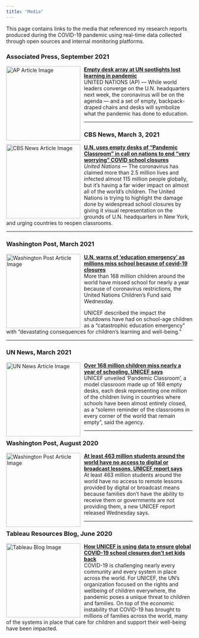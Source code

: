 ```yaml
---
title: "Media"
---
```


This page contains links to the media that referenced my research reports produced during the COVID-19 pandemic using real-time data collected through open sources and internal monitoring platforms.

### Associated Press, September 2021

<a href="https://apnews.com/article/health-pandemics-coronavirus-pandemic-united-nations-antonio-guterres-18dd9d76279e2ad1b60a2aa2fd1e048c"> <img src="https://dims.apnews.com/dims4/default/7a0c510/2147483647/strip/true/crop/3000x1675+0+0/resize/1440x804!/format/webp/quality/90/?url=https%3A%2F%2Fstorage.googleapis.com%2Fafs-prod%2Fmedia%2Fa010a64e38244067ae97254f31d8f89f%2F3000.jpeg" alt="AP Article Image" style="width:200px; float:left; margin-right:10px;"/> </a> [**Empty desk array at UN spotlights lost learning in pandemic**](https://apnews.com/article/health-pandemics-coronavirus-pandemic-united-nations-antonio-guterres-18dd9d76279e2ad1b60a2aa2fd1e048c)\
UNITED NATIONS (AP) — While world leaders converge on the U.N. headquarters next week, the coronavirus will be on the agenda — and a set of empty, backpack-draped chairs and desks will symbolize what the pandemic has done to education.

------------------------------------------------------------------------

### CBS News, March 3, 2021

<a href="https://www.cbsnews.com/news/covid-schools-closures-un-empty-desks-pandemic-classroom-urge-school-reopening/"> <img src="https://assets3.cbsnewsstatic.com/hub/i/r/2021/03/03/af0978af-9d3d-46da-904a-29252aad4c42/thumbnail/1240x826/b8e8daa7c1f88555705e420a74d0bbf6/gettyimages-1231480903.jpg?v=d5d292229f42ff99b81040fe7c32f134" alt="CBS News Article Image" style="width:200px; float:left; margin-right:10px;"/> </a> [**U.N. uses empty desks of "Pandemic Classroom" in call on nations to end "very worrying" COVID school closures**](https://www.cbsnews.com/news/covid-schools-closures-un-empty-desks-pandemic-classroom-urge-school-reopening/)\
*United Nations* — The coronavirus has claimed more than 2.5 million lives and infected almost 115 million people globally, but it's having a far wider impact on almost all of the world's children. The United Nations is trying to highlight the damage done by widespread school closures by giving it visual representation on the grounds of U.N. headquarters in New York, and urging countries to reopen classrooms.

------------------------------------------------------------------------

### Washington Post, March 2021

<a href="https://www.washingtonpost.com/nation/2021/03/03/coronavirus-covid-live-updates-us/#link-D6GHIMAMVNGL7CTL246XQSKIAA"> <img src="https://www.washingtonpost.com/wp-apps/imrs.php?src=https://arc-anglerfish-washpost-prod-washpost.s3.amazonaws.com/public/7RFU5YD3YUI6XDC6GLSHWQVVDM.jpg&amp;w=1200" alt="Washington Post Article Image" style="width:200px; float:left; margin-right:10px;"/> </a> [**U.N. warns of ‘education emergency’ as millions miss school because of covid-19 closures**](https://www.washingtonpost.com/nation/2021/03/03/coronavirus-covid-live-updates-us/#link-D6GHIMAMVNGL7CTL246XQSKIAA)\
More than 168 million children around the world have missed school for nearly a year because of coronavirus restrictions, the United Nations Children’s Fund said Wednesday.

UNICEF described the impact the shutdowns have had on school-age children as a “catastrophic education emergency” with “devastating consequences for children’s learning and well-being.”

------------------------------------------------------------------------

### UN News, March 2021

<a href="https://news.un.org/en/story/2021/03/1086232"> <img src="https://global.unitednations.entermediadb.net/assets/mediadb/services/module/asset/downloads/preset/Libraries/Production+Library/03-03-2021-UNICEF-UN0423792-Schools.jpg/image1170x530cropped.jpg" alt="UN News Article Image" style="width:200px; float:left; margin-right:10px;"/> </a> [**Over 168 million children miss nearly a year of schooling, UNICEF says**](https://news.un.org/en/story/2021/03/1086232)\
UNICEF unveiled ‘Pandemic Classroom’, a model classroom made up of 168 empty desks, each desk representing one million of the children living in countries where schools have been almost entirely closed, as a “solemn reminder of the classrooms in every corner of the world that remain empty”, said the agency.

------------------------------------------------------------------------

### Washington Post, August 2020

<a href="https://www.washingtonpost.com/education/2020/08/27/least-463-million-students-around-world-have-no-access-digital-or-broadcast-lessons-unicef/"> <img src="https://www.washingtonpost.com/wp-apps/imrs.php?src=https://arc-anglerfish-washpost-prod-washpost.s3.amazonaws.com/public/BNP7QEHGKAI6VP2EBUY4QWBYUU.jpg&amp;w=1200" alt="Washington Post Article Image" style="width:200px; float:left; margin-right:10px;"/> </a> [**At least 463 million students around the world have no access to digital or broadcast lessons, UNICEF report says**](https://www.washingtonpost.com/education/2020/08/27/least-463-million-students-around-world-have-no-access-digital-or-broadcast-lessons-unicef/)\
At least 463 million students around the world have no access to remote lessons provided by digital or broadcast means because families don’t have the ability to receive them or governments are not providing them, a new UNICEF report released Wednesday says.

------------------------------------------------------------------------

### Tableau Resources Blog, June 2020

<a href="https://www.tableau.com/blog/how-unicef-using-data-ensure-global-covid-19-school-closures-dont-set-kids-back/"> <img src="https://cdnl.tblsft.com/sites/default/files/blog/image2_7.jpg" alt="Tableau Blog Image" style="width:200px; float:left; margin-right:10px;"/> </a> [**How UNICEF is using data to ensure global COVID-19 school closures don’t set kids back**](https://www.tableau.com/blog/how-unicef-using-data-ensure-global-covid-19-school-closures-dont-set-kids-back)\
COVID-19 is challenging nearly every community and every system in place across the world. For UNICEF, the UN’s organization focused on the rights and wellbeing of children everywhere, the pandemic poses a unique threat to children and families. On top of the economic instability that COVID-19 has brought to millions of families across the world, many of the systems in place that care for children and support their well-being have been impacted.
